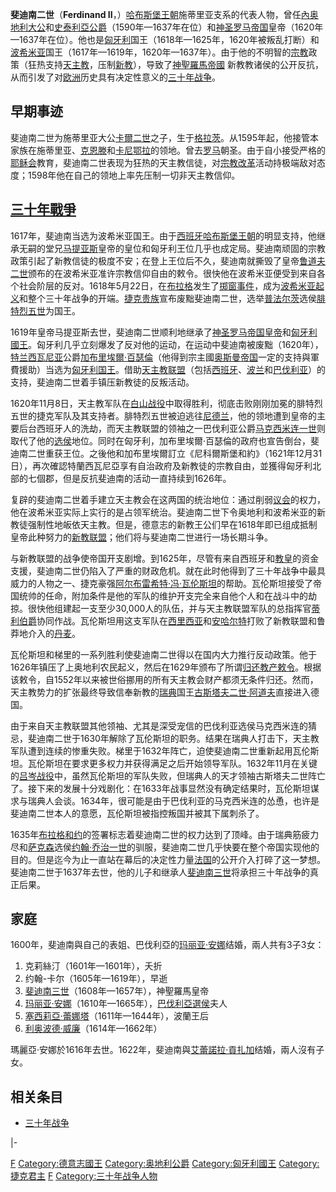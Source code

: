 {{Infobox royalty
| name           = 斐迪南二世/三世
| image          = Ferdinand II King of Bohemia Holy Roman Emperor.jpg
| image_size     = 250px
| caption        = 

| succession     = [[罗马之王|罗马之王]]
| reign          = 1619年7月28日 – 1637年2月15日
| coronation     = 1619年9月9日
| cor-type       = 
| predecessor    = [[马蒂亚斯_(神圣罗马帝国皇帝)|马蒂亚斯]]
| successor      = [[斐迪南三世_(神圣罗马帝国)|斐迪南三世]]
| succession1    =[[奧地利统治者列表|內奥地利大公]]和[[施蒂利亞公國|史泰利亞公爵]]
| reign1         = 1590年7月10日 – 1637年2月15日
| predecessor1   = [[查理二世_(內奧地利)|內奧地利的查理二世]]<br>[[马蒂亚斯_(神圣罗马帝国皇帝)|马蒂亚斯]]
| successor1     = [[斐迪南三世_(神圣罗马帝国)|斐迪南三世]]
| succession2    = 波希米亚国王
| reign2         = 1617年6月5日 – 1619年8月26日
| reign-type2    = 第一次
| coronation2    = 1617年6月29日
| predecessor2   = [[马蒂亚斯_(神圣罗马帝国皇帝)|马蒂亚斯]]
| successor2     = [[腓特烈五世_(普法尔茨)|腓特烈五世]]
| reign3         = 1620年11月9日 – 1637年2月15日
| reign-type3    = 第二次
| predecessor3   = 腓特烈五世
| successor3     = [[斐迪南三世_(神圣罗马帝国)|斐迪南三世]]
| succession4    = 匈牙利和克罗地亚国王
| reign4         = 1618年7月1日 – 1637年2月15日
| coronation4    = 1618年7月1日
| predecessor4   = [[马蒂亚斯_(神圣罗马帝国皇帝)|马蒂亚斯]]
| successor4     = [[斐迪南三世_(神圣罗马帝国)|斐迪南三世]]
| birth_date     = {{birth date|1578|7|9}}
| birth_place    = {{flag|Holy Roman Empire}}[[施蒂利亞公國|施蒂利亞公國]][[格拉茨|格拉茨]]
| death_date     = {{death date and age|1637|2|15|1578|7|9|df=y}}
| death_place    = {{flag|Holy Roman Empire}}[[奧地利大公國|奧地利大公國]][[维也纳|维也纳]]
| burial_place   = [[维也纳奥古斯丁教堂|维也纳奥古斯丁教堂]]（心脏）
| spouse         = {{marriage|[[巴伐利亞的瑪麗亞·安娜_(1574-1616)|巴伐利亚的玛丽亚·安娜]]|1600|1616|end=妻逝}}<br>{{marriage|[[艾蕾諾拉·貢扎加|艾蕾諾拉·貢扎加]]|1622}}
| issue          = {{plainlist|
* 克里斯蒂娜
* [[斐迪南三世_(神圣罗马帝国)|斐迪南三世]]
* 奥地利的[[玛丽亚·安娜|玛丽亚·安娜]]
* [[奧地利的塞西莉亞·蕾娜塔|塞西莉亞·蕾娜塔]]
* [[奧地利的利奧波德·威廉|利奥波德·威廉]]
}}
| house          = [[哈布斯堡王朝|哈布斯堡王朝]]
| father         = [[卡爾二世_(內奧地利)|卡爾二世]]
| mother         = [[巴伐利亞的瑪麗亞·安娜_(1551-1608)|巴伐利亞的瑪麗亞·安娜]]
| religion       = [[罗马天主教|罗马天主教]]
}}

'''斐迪南二世'''（'''Ferdinand II'''，{{bd|1578年|7月9日|1637年|2月15日|catIdx=F}}）[[哈布斯堡王朝|哈布斯堡王朝]]施蒂里亚支系的代表人物，曾任[[奧地利统治者列表|內奥地利大公]]和[[施蒂利亞公國|史泰利亞公爵]]（1590年—1637年在位）和[[神圣罗马帝国|神圣罗马帝国]]皇帝（1620年—1637年在位）。他也是[[匈牙利|匈牙利]]国王（1618年—1625年，1620年被叛乱打断）和[[波希米亚|波希米亚]]国王（1617年—1619年，1620年—1637年）。由于他的不明智的[[宗教|宗教]]政策（狂热支持[[天主教|天主教]]，压制[[新教|新教]]），导致了[[神聖羅馬帝國|神聖羅馬帝國]] 新教教诸侯的公开反抗，从而引发了对[[欧洲|欧洲]]历史具有决定性意义的[[三十年战争|三十年战争]]。

==早期事迹==

斐迪南二世为施蒂里亚大公[[卡爾二世_(內奧地利)|卡爾二世]]之子，生于[[格拉茨|格拉茨]]。从1595年起，他接管本家族在施蒂里亚、[[克恩滕|克恩滕]]和[[卡尼鄂拉|卡尼鄂拉]]的领地。曾去[[罗马|罗马]]朝圣。由于自小接受严格的[[耶稣会|耶稣会]]教育，斐迪南二世表现为狂热的天主教信徒，对[[宗教改革|宗教改革]]活动持极端敌对态度；1598年他在自己的领地上率先压制一切非天主教信仰。

==[[三十年戰爭|三十年戰爭]]==

1617年，斐迪南当选为波希米亚国王。由于[[西班牙哈布斯堡王朝|西班牙哈布斯堡王朝]]的明显支持，他继承无嗣的堂兄[[马提亚斯_(神圣罗马帝国)|马提亚斯]]皇帝的皇位和匈牙利王位几乎也成定局。斐迪南顽固的宗教政策引起了新教信徒的极度不安；在登上王位后不久，斐迪南就撕毁了皇帝[[鲁道夫二世_(神圣罗马帝国)|鲁道夫二世]]颁布的在波希米亚准许宗教信仰自由的敕令。很快他在波希米亚便受到来自各个社会阶层的反对。1618年5月22日，在[[布拉格|布拉格]]发生了[[布拉格拋窗事件|掷窗事件]]，成为[[波希米亚起义|波希米亚起义]]和整个三十年战争的开端。[[捷克|捷克]][[贵族|贵族]]宣布废黜斐迪南二世，选举[[普法尔茨|普法尔茨]]选侯[[腓特烈五世_(普法尔茨)|腓特烈五世]]为国王。

1619年皇帝马提亚斯去世，斐迪南二世顺利地继承了[[神圣罗马帝国皇帝|神圣罗马帝国皇帝]]和[[匈牙利國王|匈牙利國王]]。匈牙利几乎立刻爆发了反对他的运动，在运动中斐迪南被废黜（1620年），[[特兰西瓦尼亚|特兰西瓦尼亚]]公爵[[加布里埃爾·百瑟倫|加布里埃爾·百瑟倫]]（他得到宗主國[[奥斯曼帝国|奥斯曼帝国]]一定的支持與軍費援助）当选为[[匈牙利国王|匈牙利国王]]。借助[[天主教联盟|天主教联盟]]（包括[[西班牙|西班牙]]、[[波兰|波兰]]和[[巴伐利亚|巴伐利亚]]）的支持，斐迪南二世着手镇压新教徒的反叛活动。

1620年11月8日，天主教军队在[[白山战役|白山战役]]中取得胜利，彻底击败刚刚加冕的腓特烈五世的捷克军队及其支持者。腓特烈五世被迫逃往[[尼德兰|尼德兰]]，他的领地遭到皇帝的主要后台西班牙人的洗劫，而天主教联盟的领袖之一巴伐利亚公爵[[马克西米连一世_(巴伐利亚选侯)|马克西米连一世]]则取代了他的[[选侯|选侯]]地位。同时在匈牙利，加布里埃爾·百瑟倫的政府也宣告倒台，斐迪南二世重获王位。之後他和加布里埃爾訂立《尼科爾斯堡和約》（1621年12月31日），再次確認特蘭西瓦尼亞享有自治政府及新教徒的宗教自由，並獲得匈牙利北部的七個郡，但是反抗斐迪南的活动一直持续到1626年。

复辟的斐迪南二世着手建立天主教会在这两国的统治地位：通过削弱[[议会|议会]]的权力，他在波希米亚实际上实行的是占领军统治。斐迪南二世下令奥地利和波希米亚的新教徒强制性地皈依天主教。但是，德意志的新教王公们早在1618年即已组成抵制皇帝此种努力的[[新教联盟|新教联盟]]；他们将与斐迪南二世进行一场长期斗争。

与新教联盟的战争使帝国开支剧增。到1625年，尽管有来自西班牙和[[教皇|教皇]]的资金支援，斐迪南二世仍陷入了严重的财政危机。就在此时他得到了三十年战争中最具威力的人物之一、捷克豪强[[阿爾布雷赫特·馮·華倫斯坦|阿尔布雷希特·冯·瓦伦斯坦]]的帮助。瓦伦斯坦接受了帝国统帅的任命，附加条件是他的军队的维护开支完全来自他个人和在战斗中的劫掠。很快他组建起一支至少30,000人的队伍，并与天主教联盟军队的总指挥官[[約翰·蒂利|蒂利伯爵]]协同作战。瓦伦斯坦用这支军队在[[西里西亚|西里西亚]]和[[安哈尔特|安哈尔特]]打败了新教联盟和鲁莽地介入的[[丹麦|丹麦]]。

瓦伦斯坦和梯里的一系列胜利使斐迪南二世得以在国内大力推行反动政策。他于1626年镇压了上奥地利农民起义，然后在1629年颁布了所谓[[归还教产敕令|归还教产敕令]]。根据该敕令，自1552年以来被世俗挪用的所有天主教会财产都须无条件归还。然而，天主教势力的扩张最终导致信奉新教的[[瑞典|瑞典]]国王[[古斯塔夫二世·阿道夫|古斯塔夫二世·阿道夫]]直接进入德国。

由于来自天主教联盟其他领袖、尤其是深受宠信的巴伐利亚选侯马克西米连的猜忌，斐迪南二世于1630年解除了瓦伦斯坦的职务。结果在瑞典人打击下，天主教军队遭到连续的惨重失败。梯里于1632年阵亡，迫使斐迪南二世重新起用瓦伦斯坦。瓦伦斯坦在要求更多权力并获得满足之后开始领导军队。1632年11月在关键的[[吕岑战役|吕岑战役]]中，虽然瓦伦斯坦的军队失败，但瑞典人的天才领袖古斯塔夫二世阵亡了。接下来的发展十分戏剧化：在1633年战事显然没有确定结果时，瓦伦斯坦谋求与瑞典人会谈。1634年，很可能是由于巴伐利亚的马克西米连的怂恿，也许是斐迪南二世本人的意愿，瓦伦斯坦被指控叛国并被其下属刺杀了。

1635年[[布拉格和约|布拉格和约]]的签署标志着斐迪南二世的权力达到了顶峰。由于瑞典筋疲力尽和[[萨克森|萨克森]]选侯[[约翰·乔治一世|约翰·乔治一世]]的驯服，斐迪南二世几乎快要在整个帝国实现他的目的。但是迄今为止一直站在幕后的决定性力量[[法国|法国]]的公开介入打碎了这一梦想。斐迪南二世于1637年去世，他的儿子和继承人[[斐迪南三世_(神圣罗马帝国)|斐迪南三世]]将承担三十年战争的真正后果。

== 家庭 ==
1600年，斐迪南與自己的表姐、巴伐利亞的[[巴伐利亞的瑪麗亞·安娜_(1574-1616)|玛丽亚·安娜]]结婚，兩人共有3子3女：
# 克莉絲汀（1601年—1601年），夭折
# 约翰-卡尔（1605年—1619年），早逝
# [[斐迪南三世_(神圣罗马帝国)|斐迪南三世]]（1608年—1657年），神聖羅馬皇帝
# [[奧地利的瑪麗亞·安娜_(1610-1665)|玛丽亚·安娜]]（1610年—1665年），[[马克西米利安一世_(巴伐利亚选帝侯)|巴伐利亞選侯]]夫人
# [[奧地利的塞西莉亞·蕾娜塔|塞西莉亞·蕾娜塔]]（1611年—1644年），波蘭王后
# [[奧地利的利奧波德·威廉|利奥波德·威廉]]（1614年—1662年）

瑪麗亞·安娜於1616年去世。1622年，斐迪南與[[艾蕾諾拉·貢扎加|艾蕾諾拉·貢扎加]]结婚，兩人沒有子女。

==相关条目==
*[[三十年战争|三十年战争]]

{{S-start}}
{{S-hou|[[哈布斯堡家族|哈布斯堡家族]]|1578年|7月9日|1637年|2月15日}}
{{s-reg}}
{{s-bef|rows=2|before=[[阿尔布雷希特七世|阿尔布雷希特七世]]}}
{{s-ttl|title=[[奧地利统治者列表|蒂羅爾及大奧地利執政]]|years=1619–1623}}
{{s-aft|after=[[利奧波德五世_(奧地利)|利奧波德五世]]}}
{{s-break}}
{{s-ttl|title=[[奧地利统治者列表|內奧地利大公]]|years=1619–1637}}
{{s-aft|rows=5|after=[[斐迪南三世_(神聖羅馬帝國)|斐迪南三世]]}}
{{s-break}}
{{s-bef|before=[[查理二世_(內奧地利)|查理二世]]}}
{{s-ttl|title=[[施蒂利亞公國|史泰利亞公爵]]|years=1590–1637}}
{{s-break}}
{{s-bef|rows=4|before=[[馬提亞斯_(神聖羅馬帝國)|馬提亞斯]]}}
{{s-break}}
{{s-ttl|title=[[匈牙利君主列表|匈牙利國王]]|years=1618–1637}}
{{s-break}}
{{s-ttl|title= [[罗马之王|罗马之王]]|years=1619–1637}}
|-
{{s-ttl|title=[[捷克君主列表|波希米亞國王]]|years=1617–1619}}
{{s-aft|after=[[腓特烈五世_(普法尔茨)|腓特烈五世]]}}
{{s-bef|before=[[腓特烈五世_(普法尔茨)|腓特烈五世]]}}
{{s-ttl|title=[[捷克君主列表|波希米亞國王]]|years=1620–1637}}
{{s-aft|after=[[斐迪南三世_(神圣罗马帝国)|斐迪南三世]]}}
{{s-end}}
{{神圣罗马皇帝}}
{{匈牙利君主}}
{{Authority control}}

[[Category:神聖羅馬皇帝|F]]
[[Category:德意志國王|Category:德意志國王]]
[[Category:奥地利公爵|Category:奥地利公爵]]
[[Category:匈牙利國王|Category:匈牙利國王]]
[[Category:捷克君主|Category:捷克君主]]
[[Category:哈布斯堡王朝|F]]
[[Category:三十年战争人物|Category:三十年战争人物]]